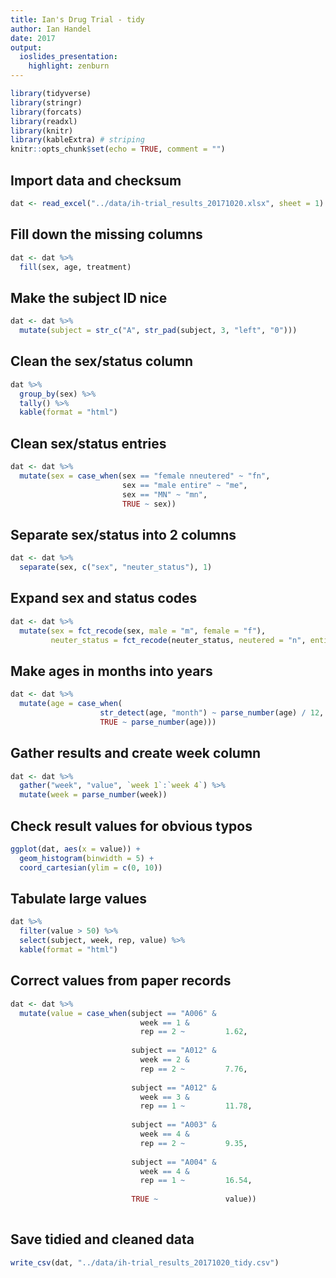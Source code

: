 ```yaml
---
title: Ian's Drug Trial - tidy
author: Ian Handel
date: 2017
output: 
  ioslides_presentation: 
    highlight: zenburn
---
```





```r
library(tidyverse)
library(stringr)
library(forcats)
library(readxl)
library(knitr)
library(kableExtra) # striping
knitr::opts_chunk$set(echo = TRUE, comment = "")
```

## Import data and checksum
```r
dat <- read_excel("../data/ih-trial_results_20171020.xlsx", sheet = 1)
```
  
## Fill down the missing columns
```r
dat <- dat %>% 
  fill(sex, age, treatment)
```

## Make the subject ID nice
```r
dat <- dat %>% 
  mutate(subject = str_c("A", str_pad(subject, 3, "left", "0")))
```

## Clean the sex/status column
```r
dat %>%
  group_by(sex) %>%
  tally() %>% 
  kable(format = "html")
```


## Clean sex/status entries
```r
dat <- dat %>%
  mutate(sex = case_when(sex == "female nneutered" ~ "fn",
                         sex == "male entire" ~ "me",
                         sex == "MN" ~ "mn",
                         TRUE ~ sex))
```

## Separate sex/status into 2 columns
```r
dat <- dat %>% 
  separate(sex, c("sex", "neuter_status"), 1)
```

## Expand sex and status codes
```r
dat <- dat %>% 
  mutate(sex = fct_recode(sex, male = "m", female = "f"),
         neuter_status = fct_recode(neuter_status, neutered = "n", entire = "e"))

```



## Make ages in months into years
```r
dat <- dat %>%
  mutate(age = case_when(
                    str_detect(age, "month") ~ parse_number(age) / 12,
                    TRUE ~ parse_number(age)))
```

## Gather results and create week column
```r
dat <- dat %>%
  gather("week", "value", `week 1`:`week 4`) %>% 
  mutate(week = parse_number(week))
```



## Check result values for obvious typos

```r
ggplot(dat, aes(x = value)) +
  geom_histogram(binwidth = 5) +
  coord_cartesian(ylim = c(0, 10))
```

## Tabulate large values

```r
dat %>% 
  filter(value > 50) %>% 
  select(subject, week, rep, value) %>% 
  kable(format = "html")
```


## Correct values from paper records

```r

dat <- dat %>%
  mutate(value = case_when(subject == "A006" &
                             week == 1 &
                             rep == 2 ~         1.62,
                           
                           subject == "A012" &
                             week == 2 &
                             rep == 2 ~         7.76,
                           
                           subject == "A012" &
                             week == 3 &
                             rep == 1 ~         11.78,
                           
                           subject == "A003" &
                             week == 4 &
                             rep == 2 ~         9.35,
                           
                           subject == "A004" &
                             week == 4 &
                             rep == 1 ~         16.54,
                           
                           TRUE ~               value))
  
```

## Save tidied and cleaned data
```r
write_csv(dat, "../data/ih-trial_results_20171020_tidy.csv")
```

